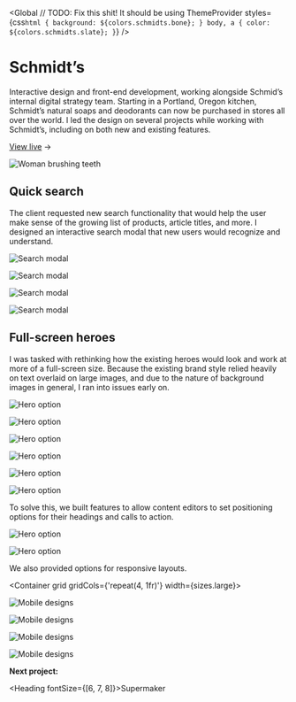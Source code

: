 
<Global
  // TODO: Fix this shit! It should be using ThemeProvider
  styles={css`
    html {
      background: ${colors.schmidts.bone};
    }
    body,
    a {
      color: ${colors.schmidts.slate};
    }
  `}
/>

<Container>

# Schmidt&rsquo;s

Interactive design and front-end development, working alongside Schmid&rsquo;s internal digital strategy team. Starting in a Portland, Oregon kitchen, Schmidt&rsquo;s natural soaps and deodorants can now be purchased in stores all over the world. I led the design on several projects while working with Schmidt&rsquo;s, including on both new and existing features.

[View live](https://schmidts.com/) &#8594;

</Container>

<Box maxWidth={sizes.small} mx='auto'>

![Woman brushing teeth](../../images/schmidts/woman-smile.jpg)

</Box>

<!-- /// NEW SECTION \\\ -->

<Container text>

## Quick search

The client requested new search functionality that would help the user make sense of the growing list of products, article titles, and more. I designed an interactive search modal that new users would recognize and understand.

</Container>

<Container grid width={sizes.large} mx='auto'>

<!-- TODO: Re-export images to fix transparent bg -->

![Search modal](../../images/schmidts/search-modal-1.png)

![Search modal](../../images/schmidts/search-modal-2.png)

![Search modal](../../images/schmidts/search-modal-3.png)

![Search modal](../../images/schmidts/search-modal-4.png)

</Container>

<!-- /// NEW SECTION \\\ -->

<Container text>

## Full-screen heroes

I was tasked with rethinking how the existing heroes would look and work at more of a full-screen size. Because the existing brand style relied heavily on text overlaid on large images, and due to the nature of background images in general, I ran into issues early on.

</Container>

<Container full grid>

![Hero option](../../images/schmidts/hero-1.jpg)

![Hero option](../../images/schmidts/hero-5.jpg)

![Hero option](../../images/schmidts/hero-3.jpg)

![Hero option](../../images/schmidts/hero-4.jpg)

![Hero option](../../images/schmidts/hero-2.jpg)

![Hero option](../../images/schmidts/hero-6.jpg)

</Container>

<Container>

To solve this, we built features to allow content editors to set positioning options for their headings and calls to action.

</Container>

<Container full grid>

![Hero option](../../images/schmidts/options-1.jpg)

![Hero option](../../images/schmidts/options-2.jpg)

</Container>

<Container>

We also provided options for responsive layouts.

</Container>

<Container grid gridCols={'repeat(4, 1fr)'} width={sizes.large}>

![Mobile designs](../../images/schmidts/mobile-1.jpg)

![Mobile designs](../../images/schmidts/mobile-7.jpg)

![Mobile designs](../../images/schmidts/mobile-3.jpg)

![Mobile designs](../../images/schmidts/mobile-4.jpg)

</Container>

<!-- /// NEXT PROJECT \\\ -->

<Container text>

**Next project:**

<Link to='/work/supermaker'>

<Heading fontSize={[6, 7, 8]}>Supermaker</Heading>

</Link>

</Container>
